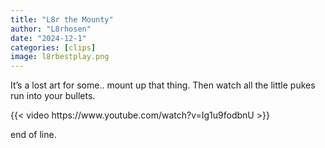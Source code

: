 ```yaml
---
title: "L8r the Mounty"
author: "L8rhosen"
date: "2024-12-1"
categories: [clips]
image: l8rbestplay.png
---
```


It's a lost art for some.. mount up that thing.  Then watch all the little pukes run into your bullets.  

{{< video https://www.youtube.com/watch?v=Ig1u9fodbnU >}}

end of line.